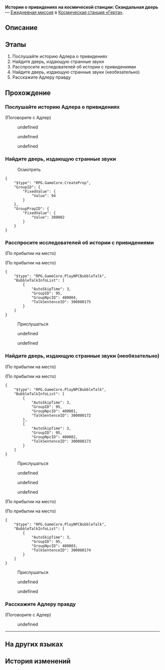 {{Дополнить|Диалоги.}}
{{Миссия Инфобокс
|id              = 3000801
|Название        = 
|Изображение     = Миссия Освоения Истории о привидениях на космической станции Скандальная дверь.png
|Тип             = Ежедневная миссия
|События         = 
|Глава           = 
|Условия         = 
|Персонажи       = Адлер; Одинокий Вуббабу; Первопроходец; Презрительный исследователь; Скептически настроенный исследователь; Сонный исследователь; Тревожащийся исследователь
|СтартЛокация    = Зона хранения
|Мир             = Космическая станция «Герта»
|Локации         = Зона хранения
|Предыдущая      = 
|Следующая       = 
|Награды         = Кредиты*5 000
}}
'''Истории о привидениях на космической станции: Скандальная дверь''' — [[Ежедневная миссия]] в [[Космическая станция «Герта»]].

==Описание==
{{Описание|<!--официальное описание из Перекрёстка судеб-->}}

==Этапы==
# Послушайте историю Адлера о привидениях
# Найдите дверь, издающую странные звуки
# Расспросите исследователей об истории с привидениями
# Найдите дверь, издающую странные звуки (необязательно)
# Расскажите Адлеру правду

==Прохождение==
{{Дополнить}}


===Послушайте историю Адлера о привидениях===
{{Описание миссии|локация=Зона хранения|Соберитесь с мыслями и ступайте в особое место для встречи с Адлером. Расспросите его об истории с привидениями.}}
{{Диалог Начало}}

;(Поговорите с Адлер)
<!--Unknown TalkSentence: 300080101-->
<!--Unknown TalkSentence: 300080102-->
<!--Unknown TalkSentence: 300080103-->
<!--Unknown TalkSentence: 300080104-->
<!--Unknown TalkSentence: 300080105-->
:{{Диалог|Стрелка}} undefined
:{{Диалог|Стрелка}} undefined
:{{Диалог|Стрелка}} undefined
{{Диалог Конец}}

===Найдите дверь, издающую странные звуки===
{{Описание миссии|локация=Зона хранения|Найдите дверь из истории с привидениями по координатам, предоставленным свидетелем, и выясните правдива ли та история.}}
{{Диалог Начало}}


:{{Диалог|Уведомление}} Осмотреть
<!--Unknown TalkSentence: 300080159-->
:{{Чёрный экран|undefined}}
<pre>{
	"$type": "RPG.GameCore.CreateProp",
	"GroupID": {
		"FixedValue": {
			"Value": 94
		}
	},
	"GroupPropID": {
		"FixedValue": {
			"Value": 300002
		}
	}
}</pre>
<!--Unknown TalkSentence: 300080161-->
<!--Unknown TalkSentence: 300080162-->
<!--Unknown TalkSentence: 300080163-->
:{{Чёрный экран|undefined}}
{{Диалог Конец}}

===Расспросите исследователей об истории с привидениями===
{{Описание миссии|локация=Базовая зона|Найдите свидетеля, который рассказывал историю о привидениях в двери, и расспросите его. Или попробуйте найти эту удивительную дверь самостоятельно, полагаясь на собственные знания о космической станции.}}
{{Диалог Начало}}
;(По прибытии на место)

;(По прибытии на место)
<pre>{
	"$type": "RPG.GameCore.PlayNPCBubbleTalk",
	"BubbleTalkInfoList": [
		{
			"AutoSkipTime": 3,
			"GroupID": 95,
			"GroupNpcID": 400004,
			"TalkSentenceID": 300080175
		}
	]
}</pre>

:{{Диалог|Разговор}} Прислушаться
<!--Unknown TalkSentence: 300080143-->
:{{Диалог|Стрелка}} undefined
:{{Диалог|Стрелка}} undefined
<!--Unknown TalkSentence: 300080145-->
<!--Unknown TalkSentence: 300080148-->
<!--Unknown TalkSentence: 300080149-->
<!--Unknown TalkSentence: 300080150-->
<!--Unknown TalkSentence: 300080151-->
<!--Unknown TalkSentence: 300080152-->
{{Диалог Конец}}

===Найдите дверь, издающую странные звуки (необязательно)===
{{Диалог Начало}}
;(По прибытии на место)

;(По прибытии на место)
<pre>{
	"$type": "RPG.GameCore.PlayNPCBubbleTalk",
	"BubbleTalkInfoList": [
		{
			"AutoSkipTime": 3,
			"GroupID": 95,
			"GroupNpcID": 400001,
			"TalkSentenceID": 300080172
		},
		{
			"AutoSkipTime": 3,
			"GroupID": 95,
			"GroupNpcID": 400002,
			"TalkSentenceID": 300080173
		}
	]
}</pre>

:{{Диалог|Разговор}} Прислушаться
<!--Unknown TalkSentence: 300080116-->
<!--Unknown TalkSentence: 300080117-->
:{{Диалог|Стрелка}} undefined
:{{Диалог|Стрелка}} undefined
:{{Диалог|Стрелка}} undefined
;(По прибытии на место)

;(По прибытии на место)
<pre>{
	"$type": "RPG.GameCore.PlayNPCBubbleTalk",
	"BubbleTalkInfoList": [
		{
			"AutoSkipTime": 3,
			"GroupID": 95,
			"GroupNpcID": 400003,
			"TalkSentenceID": 300080174
		}
	]
}</pre>

:{{Диалог|Разговор}} Прислушаться
<!--Unknown TalkSentence: 300080134-->
:{{Диалог|Стрелка}} undefined
:{{Диалог|Стрелка}} undefined
:<!--Unknown TalkSentence: 300080137-->
<!--Unknown TalkSentence: 300080138-->
<!--Unknown TalkSentence: 300080139-->
<!--Unknown TalkSentence: 300080140-->
<!--Unknown TalkSentence: 300080141-->
<!--Unknown TalkSentence: 300080142-->
{{Диалог Конец}}

===Расскажите Адлеру правду===
{{Описание миссии|локация=Зона хранения|Оказывается, история с привидениями - это выдумка. Скорее сообщите Адлеру правду!}}
{{Диалог Начало}}

;(Поговорите с Адлер)
<!--Unknown TalkSentence: 300080164-->
:{{Диалог|Стрелка}} undefined
<!--Unknown TalkSentence: 300080166-->
<!--Unknown TalkSentence: 300080167-->
<!--Unknown TalkSentence: 300080168-->
<!--Unknown TalkSentence: 300080169-->
----
{{Диалог Конец}}

==На других языках==
{{На других языках
|en   = Space Station Ghost Stories: Rowdy Security Door
|zhs  = 空间站怪谈：聒噪防盗门
|zht  = 太空站怪談：聒噪防盜門
|ja   = 宇宙ステーションの怪談：騒がしいセキュリティドア
|ko   = 우주정거장 괴담: 요란한 방범문
|es   = Historias de miedo de la Estación Espacial: la puerta de seguridad ruidosa
|fr   = Histoires de fantômes de la station spatiale&nbsp;: La porte gémissante
|ru   = Истории о привидениях на космической станции: Скандальная дверь
|th   = เรื่องลี้ลับในสถานีอวกาศ: ประตูนิรภัยที่ส่งเสียงดัง
|vi   = Chuyện Lạ Trạm Không Gian: Cửa Chống Trộm Ầm Ĩ
|de   = Raumstation-Geistergeschichten: die klagende Sicherheitstür
|id   = Kisah Misteri Stasiun Luar Angkasa: Pintu Keamanan yang Gaduh
|pt   = Histórias de Fantasma da Estação Espacial: Porta de Segurança Barulhenta
}}

==История изменений==
{{История изменений|2.7}}
